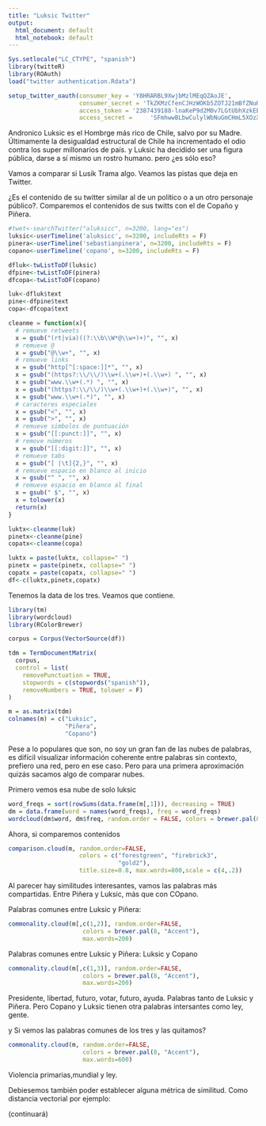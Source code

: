 ---
title: "Luksic Twitter"
output:
  html_document: default
  html_notebook: default
---

 

```{r, include=FALSE}
Sys.setlocale("LC_CTYPE", "spanish")
library(twitteR)
library(ROAuth)
load("twitter authentication.Rdata")

setup_twitter_oauth(consumer_key = 'Y8HRARBL9XwjbMzlMEqQZAoJE',
                    consumer_secret = 'TkZKMzCfenCJHzWOKb5ZOTJ21mBfZNuHsj4o0cbkcS1M0cCHLW',
                    access_token = '2387439188-lnaKeP9d2M0v7LGtUbhXzkEE8e1t7QWyBPyEzRM',
                    access_secret = 	'SFmhwwBLbwCulylWbNuGmCHmL5XOzXYUbU8UDz2g65Mp1')


```

Andronico Luksic es el Hombrge más rico de Chile, salvo por su Madre. Últimamente la desigualdad estructural de Chile ha incrementado el odio contra los super millonarios de país. y Luksic ha decidido ser una figura pública, darse a sí mismo un rostro humano. pero ¿es sólo eso?

Vamos a comparar si Lusik Trama algo. Veamos las pistas que deja en Twitter.

¿Es el contenido de su twitter similar al de un político o a un otro personaje público?. Comparemos el contenidos de sus twitts con el de Copaño y Piñera.


```{r}
#twet<-searchTwitter("aluksicc", n=3200, lang="es")
luksic<-userTimeline('aluksicc', n=3200, includeRts = F)
pinera<-userTimeline('sebastianpinera', n=3200, includeRts = F)
copano<-userTimeline('copano', n=3200, includeRts = F)

dfluk<-twListToDF(luksic)
dfpine<-twListToDF(pinera)
dfcopa<-twListToDF(copano)

luk<-dfluk$text
pine<-dfpine$text
copa<-dfcopa$text

```
```{r}
cleanme = function(x){
  # remueve retweets
  x = gsub("(rt|via)((?:\\b\\W*@\\w+)+)", "", x)
  # remueve @
  x = gsub("@\\w+", "", x)
  # remueve links
  x = gsub("http[^[:space:]]*", "", x)
  x = gsub("(https?:\\/\\/)\\w+(.\\w+)+(.\\w+) ", "", x)
  x = gsub("www.\\w+(.*) ", "", x)
  x = gsub("(https?:\\/\\/)\\w+(.\\w+)+(.\\w+)", "", x)
  x = gsub("www.\\w+(.*)", "", x)
  # caracteres especiales
  x = gsub("<", "", x)
  x = gsub(">", "", x)
  # remueve simbolos de puntuación
  x = gsub("[[:punct:]]", "", x)
  # remove números
  x = gsub("[[:digit:]]", "", x)
  # remueve tabs
  x = gsub("[ |\t]{2,}", "", x)
  # remueve espacio en blanco al inicio
  x = gsub("^ ", "", x)
  # remueve espacio en blanco al final
  x = gsub(" $", "", x)
  x = tolower(x)
  return(x)
}

luktx<-cleanme(luk)
pinetx<-cleanme(pine)
copatx<-cleanme(copa)

luktx = paste(luktx, collapse=" ")
pinetx = paste(pinetx, collapse=" ")
copatx = paste(copatx, collapse=" ")
df<-c(luktx,pinetx,copatx)
```

Tenemos la data de los tres.
Veamos que contiene.

```{r, include=F}
library(tm)
library(wordcloud)
library(RColorBrewer)

```


```{r}

corpus = Corpus(VectorSource(df))

tdm = TermDocumentMatrix(
  corpus,
  control = list(
    removePunctuation = TRUE,
    stopwords = c(stopwords("spanish")),
    removeNumbers = TRUE, tolower = F)
)

m = as.matrix(tdm)
colnames(m) = c("Luksic",
                "Piñera",
                "Copano")

```

Pese a lo populares que son, no soy un gran fan de las nubes de palabras, es difícil visualizar información coherente entre palabras sin contexto, prefiero una red, pero en ese caso. Pero para una primera aproximación quizás sacamos algo de comparar nubes.

Primero vemos esa nube de solo luksic

```{r}

word_freqs = sort(rowSums(data.frame(m[,1])), decreasing = TRUE) 
dm = data.frame(word = names(word_freqs), freq = word_freqs)
wordcloud(dm$word, dm$freq, random.order = FALSE, colors = brewer.pal(8, "Dark2"), scale = c(4,.2))

```

 Ahora, si comparemos contenidos
```{r, warning=FALSE}
comparison.cloud(m, random.order=FALSE,
                    colors = c("forestgreen", "firebrick3",
                               "gold2"),
                    title.size=0.8, max.words=800,scale = c(4,.2))
```


Al parecer hay similitudes interesantes, vamos las palabras más compartidas. Entre Piñera y Luksic, más que con COpano.

Palabras comunes entre Luksic y Piñera:

```{r}
commonality.cloud(m[,c(1,2)], random.order=FALSE,
                     colors = brewer.pal(8, "Accent"),
                     max.words=200)
```

Palabras comunes entre Luksic y Piñera: Luksic y Copano
```{r}
commonality.cloud(m[,c(1,3)], random.order=FALSE,
                     colors = brewer.pal(8, "Accent"),
                     max.words=200)
```

Presidente, libertad, futuro, votar, futuro, ayuda. Palabras tanto de Luksic y Piñera.
Pero Copano y Luksic tienen otra palabras intersantes como ley, gente.

y Si vemos las palabras comunes de los tres y las quitamos?

```{r}
commonality.cloud(m, random.order=FALSE,
                     colors = brewer.pal(8, "Accent"),
                     max.words=600)
```
 Violencia primarias,mundial y ley.
 
Debiesemos también poder establecer alguna métrica de similitud. Como distancia vectorial por ejemplo:
 
 (continuará)



